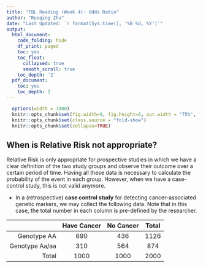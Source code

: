 ```yaml
---
title: "TBL Reading (Week 4): Odds Ratio"
author: "Ruoqing Zhu"
date: "Last Updated: `r format(Sys.time(), '%B %d, %Y')`"
output:
  html_document:
    code_folding: hide
    df_print: paged
    toc: yes
    toc_float:
      collapsed: true
      smooth_scroll: true
    toc_depth: '2'
  pdf_document:
    toc: yes
    toc_depth: 2
---
```


```r
  options(width = 1000)
  knitr::opts_chunk$set(fig.width=9, fig.height=6, out.width = "75%", fig.align = 'center')
  knitr::opts_chunk$set(class.source = "fold-show")
  knitr::opts_chunk$set(collapse=TRUE)
```

## When is Relative Risk not appropriate? 

Relative Risk is only appropriate for prospective studies in which we have a clear definition of the two study groups and observe their outcome over a certain period of time. Having all these data is necessary to calculate the probability of the event in each group. However, when we have a case-control study, this is not valid anymore. 

  * In a (retrospective) __case control study__ for detecting cancer-associated genetic markers, we may collect the following data. Note that in this case, the total number in each column is pre-defined by the researcher. 
  
$\quad$       | Have Cancer | No Cancer | Total
-----: | :----: | :----: | :----:
Genotype AA | 690 | 436 | 1126
Genotype Aa/aa | 310  | 564 | 874
Total | 1000 | 1000 | 2000  

